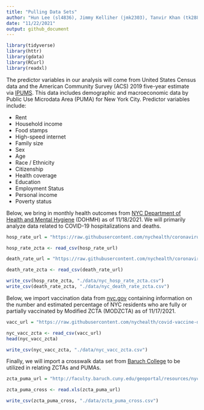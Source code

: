 ```yaml
---
title: "Pulling Data Sets"
author: "Hun Lee (sl4836), Jimmy Kelliher (jmk2303), Tanvir Khan (tk2886), Tucker Morgan (tlm2152), Zachary Katz (zak2132)"
date: "11/22/2021"
output: github_document
---
```


```r
library(tidyverse)
library(httr)
library(gdata)
library(RCurl)
library(readxl)
```

The predictor variables in our analysis will come from United States Census data and the American Community Survey (ACS) 2019 five-year estimate via [IPUMS](https://usa.ipums.org/usa/). This data includes demographic and macroeconomic data by Public Use Microdata Area (PUMA) for New York City. Predictor variables include:

  * Rent 
  * Household income
  * Food stamps
  * High-speed internet
  * Family size
  * Sex
  * Age
  * Race / Ethnicity
  * Citizenship
  * Health coverage
  * Education
  * Employment Status
  * Personal income
  * Poverty status

Below, we bring in monthly health outcomes from [NYC Department of Health and Mental Hygiene](https://github.com/nychealth/coronavirus-data) (DOHMH) as of 11/18/2021. We will primarily analyze data related to COVID-19 hospitalizations and deaths.
```r
hosp_rate_url = "https://raw.githubusercontent.com/nychealth/coronavirus-data/master/trends/hosprate-by-modzcta.csv"

hosp_rate_zcta <- read_csv(hosp_rate_url)

death_rate_url = "https://raw.githubusercontent.com/nychealth/coronavirus-data/master/trends/deathrate-by-modzcta.csv"

death_rate_zcta <- read_csv(death_rate_url)
```

```r
write_csv(hosp_rate_zcta, "./data/nyc_hosp_rate_zcta.csv")
write_csv(death_rate_zcta, "./data/nyc_death_rate_zcta.csv")
```

Below, we import vaccination data from [nyc.gov](https://www1.nyc.gov/site/doh/covid/covid-19-data-vaccines.page) containing information on the number and estimated percentage of NYC residents who are fully or partially vaccinated by Modified ZCTA (MODZCTA) as of 11/17/2021.
```r
vacc_url = "https://raw.githubusercontent.com/nychealth/covid-vaccine-data/main/people/coverage-by-modzcta-allages.csv"

nyc_vacc_zcta <- read_csv(vacc_url)
head(nyc_vacc_zcta)
```

```r
write_csv(nyc_vacc_zcta, "./data/nyc_vacc_zcta.csv")
```

Finally, we will import a crosswalk data set from [Baruch College](https://www.baruch.cuny.edu/confluence/display/geoportal/NYC+Geographies) to be utilized in relating ZCTAs and PUMAs.
```r
zcta_puma_url = "http://faculty.baruch.cuny.edu/geoportal/resources/nyc_geog/nyc_zcta10_to_puma10.xls"

zcta_puma_cross <- read.xls(zcta_puma_url)
```

```r
write_csv(zcta_puma_cross, "./data/zcta_puma_cross.csv")
```

